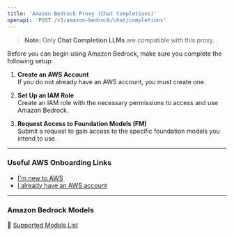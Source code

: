 ```yaml
---
title: 'Amazon Bedrock Proxy (Chat Completions)'
openapi: 'POST /v1/amazon-bedrock/chat/completions'
---
```


> **Note:** Only **Chat Completion LLMs** are compatible with this proxy.

Before you can begin using Amazon Bedrock, make sure you complete the following setup:

1. **Create an AWS Account**  
   If you do not already have an AWS account, you must create one.

2. **Set Up an IAM Role**  
   Create an IAM role with the necessary permissions to access and use Amazon Bedrock.

3. **Request Access to Foundation Models (FM)**  
   Submit a request to gain access to the specific foundation models you intend to use.

---

### Useful AWS Onboarding Links

- [I'm new to AWS](https://docs.aws.amazon.com/bedrock/latest/userguide/getting-started.html#new-to-aws)  
- [I already have an AWS account](https://docs.aws.amazon.com/bedrock/latest/userguide/getting-started.html#getting-started-bedrock-role)

---

### Amazon Bedrock Models  
🔗 [Supported Models List](https://docs.aws.amazon.com/bedrock/latest/userguide/models-supported.html)
